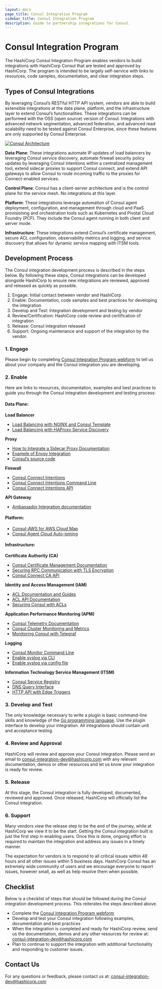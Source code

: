 ```yaml
---
layout: docs
page_title: Consul Integration Program
sidebar_title: Consul Integration Program
description: Guide to partnership integrations for Consul.
---
```


# Consul Integration Program

The HashiCorp Consul Integration Program enables vendors to build integrations with HashiCorp Consul that are tested and approved by HashiCorp. The program is intended to be largely self-service with links to resources, code samples, documentation, and clear integration steps.

## Types of Consul Integrations

By leveraging Consul’s RESTful HTTP API system, vendors are able to build extensible integrations at the data plane, platform, and the infrastructure layer to extend Consul’s functionalities. These integrations can be performed with the OSS (open source) version of Consul. Integrations with advanced network segmentation, advanced federation, and advanced read scalability need to be tested against Consul Enterprise, since these features are only supported by Consul Enterprise.

[![Consul Architecture](/img/consul_ecosystem_diagram.png)](/img/consul_ecosystem_diagram.png)

**Data Plane**: These integrations automate IP updates of load balancers by leveraging Consul service discovery, automate firewall security policy updates by leveraging Consul intentions within a centralized management tool, extend sidecar proxies to support Consul connect, and extend API gateways to allow Consul to route incoming traffic to the proxies for Connect-enabled services.

**Control Plane**: Consul has a client-server architecture and is the control plane for the service mesh. No integrations at this layer.

**Platform**: These integrations leverage automation of Consul agent deployment, configuration, and management through cloud and PaaS provisioning and orchestration tools such as Kubernetes and Pivotal Cloud Foundry (PCF). They include the Consul agent running in both client and server mode.

**Infrastructure**: These integrations extend Consul’s certificate management, secure ACL configuration, observability metrics and logging, and service discovery that allows for dynamic service mapping with ITSM tools.

## Development Process

The Consul integration development process is described in the steps below. By following these steps, Consul integrations can be developed alongside HashiCorp to ensure new integrations are reviewed, approved and released as quickly as possible.

1.  Engage: Initial contact between vendor and HashiCorp
2.  Enable: Documentation, code samples and best practices for developing the integration
3.  Develop and Test: Integration development and testing by vendor
4.  Review/Certification: HashiCorp code review and certification of integration
5.  Release: Consul integration released
6.  Support: Ongoing maintenance and support of the integration by the vendor.

### 1. Engage

Please begin by completing [Consul Integration Program webform](https://docs.google.com/forms/d/e/1FAIpQLSf-RyVR9F0lmosao8Nnur0TTDjnl99gttnK3QP1OkfRefVKSw/viewform) to tell us about your company and the Consul integration you are developing.

### 2. Enable

Here are links to resources, documentation, examples and best practices to guide you through the Consul integration development and testing process:

#### Data Plane:

**Load Balancer**

- [Load Balancing with NGINX and Consul Template](https://learn.hashicorp.com/tutorials/consul/load-balancing-nginx)
- [Load Balancing with HAProxy Service Discovery](https://learn.hashicorp.com/tutorials/consul/load-balancing-haproxy)

**Proxy**

- [How to Integrate a Sidecar Proxy Documentation](/docs/connect/proxies/integrate)
- [Example of Envoy Integration](/docs/connect/proxies/envoy)
- [Consul’s source code](https://github.com/hashicorp/consul)

**Firewall**

- [Consul Connect Intentions](/docs/connect/intentions)
- [Consul Connect Intentions Command Line](/docs/commands/intention)
- [Consul Connect Intentions API](/api/connect/intentions)

**API Gateway**

- [Ambassador Integration documentation](/docs/platform/k8s/ambassador)

#### Platform:

- [Consul-AWS for AWS Cloud Map](https://learn.hashicorp.com/tutorials/consul/sync-aws-services)
- [Consul Agent Cloud Auto-joining](/docs/agent/cloud-auto-join)

#### Infrastructure:

**Certificate Authority (CA)**

- [Consul Certificate Management Documentation](/docs/connect/ca)
- [Securing RPC Communication with TLS Encryption](https://learn.hashicorp.com/tutorials/consul/tls-encryption-secure)
- [Consul Connect CA API](/api/connect/ca)

**Identity and Access Management (IAM)**

- [ACL Documentation and Guides](/docs/acl)
- [ACL API Documentation](/api/acl/acl)
- [Securing Consul with ACLs](https://learn.hashicorp.com/tutorials/consul/access-control-setup-production)

**Application Performance Monitoring (APM)**

- [Consul Telemetry Documentation](/docs/agent/telemetry)
- [Consul Cluster Monitoring and Metrics](https://learn.hashicorp.com/tutorials/consul/monitor-datacenter-health)
- [Monitoring Consul with Telegraf](https://learn.hashicorp.com/tutorials/consul/monitor-health-telegraf)

**Logging**

- [Consul Monitor Command Line](/docs/commands/monitor)
- [Enable syslog via CLI](/docs/agent/options#enable_syslog)
- [Enable syslog via config file](/docs/agent/options#_syslog)

**Information Technology Service Management (ITSM)**

- [Consul Service Registry](https://learn.hashicorp.com/tutorials/consul/get-started-service-discovery)
- [DNS Query Interface](https://learn.hashicorp.com/tutorials/consul/get-started-service-discovery#querying-services)
- [HTTP API with Edge Triggers](https://learn.hashicorp.com/tutorials/consul/get-started-service-discovery#http-api)

### 3. Develop and Test

The only knowledge necessary to write a plugin is basic command-line skills and knowledge of the [Go programming language](http://www.golang.org). Use the plugin interface to develop your integration. All integrations should contain unit and acceptance testing.

### 4. Review and Approval

HashiCorp will review and approve your Consul integration. Please send an email to [consul-integration-dev@hashicorp.com](mailto:consul-integration-dev@hashicorp.com) with any relevant documentation, demos or other resources and let us know your integration is ready for review.

### 5. Release

At this stage, the Consul integration is fully developed, documented, reviewed and approved. Once released, HashiCorp will officially list the Consul integration.

### 6. Support

Many vendors view the release step to be the end of the journey, while at HashiCorp we view it to be the start. Getting the Consul integration built is just the first step in enabling users. Once this is done, ongoing effort is required to maintain the integration and address any issues in a timely manner.

The expectation for vendors is to respond to all critical issues within 48 hours and all other issues within 5 business days. HashiCorp Consul has an extremely wide community of users and we encourage everyone to report issues, however small, as well as help resolve them when possible.

## Checklist

Below is a checklist of steps that should be followed during the Consul integration development process. This reiterates the steps described above.

- Complete the [Consul Integration Program webform](https://docs.google.com/forms/d/e/1FAIpQLSf-RyVR9F0lmosao8Nnur0TTDjnl99gttnK3QP1OkfRefVKSw/viewform)
- Develop and test your Consul integration following examples, documentation and best practices
- When the integration is completed and ready for HashiCorp review, send us the documentation, demos and any other resources for review at: [consul-integration-dev@hashicorp.com](mailto:consul-integration-dev@hashicorp.com)
- Plan to continue to support the integration with additional functionality and responding to customer issues.

## Contact Us

For any questions or feedback, please contact us at: [consul-integration-dev@hashicorp.com](mailto:consul-integration-dev@hashicorp.com)

